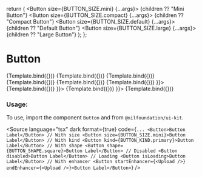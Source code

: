 
<Meta title="Form/Button" component={Button} />

  return (
    <StoriesLayout color="#141414">
      <Button size={BUTTON_SIZE.mini} {...args}>
        {children ?? "Mini Button"}
      </Button>
      <Button size={BUTTON_SIZE.compact} {...args}>
        {children ?? "Compact Button"}
      </Button>
      <Button size={BUTTON_SIZE.default} {...args}>
        {children ?? "Default Button"}
      </Button>
      <Button size={BUTTON_SIZE.large} {...args}>
        {children ?? "Large Button"}
      </Button>
    </StoriesLayout>
  );
};

# Button

<Canvas isColumn>
  <Story name="Primary" args={{ kind: "primary" }}>
    {Template.bind({})}
  </Story>
  <Story name="Secondary" args={{ kind: "secondary" }}>
    {Template.bind({})}
  </Story>
  <Story name="Tertiary" args={{ kind: "tertiary" }}>
    {Template.bind({})}
  </Story>
  <Story name="Danger" args={{ kind: "danger" }}>
    {Template.bind({})}
  </Story>
  <Story name="Disabled" args={{ disabled: true }}>
    {Template.bind({})}
  </Story>
  <Story name="Loading" args={{ isLoading: true, children: "" }}>
    {Template.bind({})}
  </Story>
  <Story name="Shape Square" args={{ shape: BUTTON_SHAPE.square, children: <HeartIcon size={20} /> }}>
    {Template.bind({})}
  </Story>
  <Story name="With Start Enhancer" args={{ startEnhancer: <HeartIcon /> }}>
    {Template.bind({})}
  </Story>
  <Story name="With End Enhancer" args={{ endEnhancer: <HeartIcon /> }}>
    {Template.bind({})}
  </Story>
</Canvas>

<ArgsTable of={Button} />

### Usage:

To use, import the component `Button` and from `@nilfoundation/ui-kit`.

<Source
  language="tsx"
  dark
  format={true}
  code={`
         ...
        <Button>Button Label</Button>
        // With size
        <Button size={BUTTON_SIZE.mini}>Button Label</Button>
        // With kind
        <Button kind={BUTTON_KIND.primary}>Button Label</Button>
        // With shape
        <Button shape={BUTTON_SHAPE.square}>Button Label</Button>
        // Disabled
        <Button disabled>Button Label</Button>
        // Loading
        <Button isLoading>Button Label</Button>
        // With enhancer
        <Button startEnhancer={<Upload />} endEnhancer={<Upload />}>Button Label</Button>
  `}
/>
